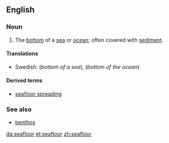 ==English==

===Noun===
{{en-noun|head=[[sea]][[floor]]}}

# The [[bottom]] of a [[sea]] or [[ocean]]; often covered with [[sediment]].

====Translations====
{{trans-top|seafloor}}
* Swedish: {{t|sv|sjöbotten|c}} (''bottom of a sea''), {{t|sv|havsbotten|c}} (''bottom of the ocean'')
{{trans-mid}}
{{trans-bottom}}

====Derived terms====
* [[seafloor spreading]]

===See also===
* [[benthos]]

[[da:seafloor]]
[[et:seafloor]]
[[zh:seafloor]]